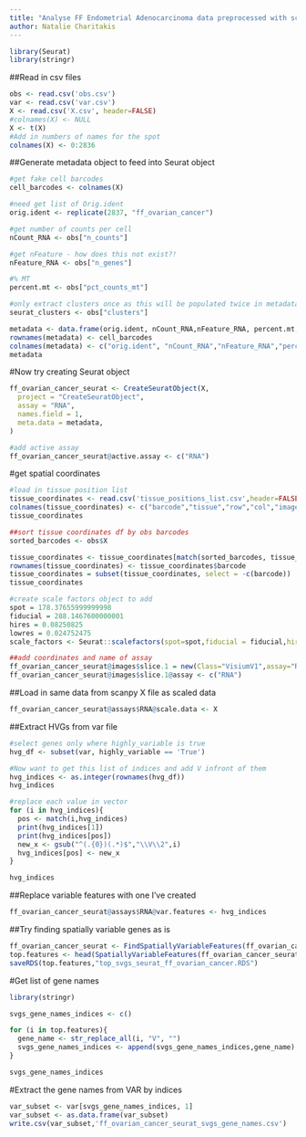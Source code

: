 ```yaml
---
title: "Analyse FF Endometrial Adenocarcinoma data preprocessed with scanpy"
author: Natalie Charitakis
---
```


```r
library(Seurat)
library(stringr)
```

##Read in csv files
```r
obs <- read.csv('obs.csv')
var <- read.csv('var.csv')
X <- read.csv('X.csv', header=FALSE)
#colnames(X) <- NULL
X <- t(X)
#Add in numbers of names for the spot
colnames(X) <- 0:2836
```

##Generate metadata object to feed into Seurat object
```r
#get fake cell barcodes
cell_barcodes <- colnames(X)

#need get list of Orig.ident
orig.ident <- replicate(2837, "ff_ovarian_cancer")

#get number of counts per cell
nCount_RNA <- obs["n_counts"]

#get nFeature - how does this not exist?!
nFeature_RNA <- obs["n_genes"]

#% MT
percent.mt <- obs["pct_counts_mt"]

#only extract clusters once as this will be populated twice in metadata
seurat_clusters <- obs["clusters"]

metadata <- data.frame(orig.ident, nCount_RNA,nFeature_RNA, percent.mt, seurat_clusters)
rownames(metadata) <- cell_barcodes
colnames(metadata) <- c("orig.ident", "nCount_RNA","nFeature_RNA","percent.mt","seurat_clusters")
metadata
```

#Now try creating Seurat object
```r
ff_ovarian_cancer_seurat <- CreateSeuratObject(X,
  project = "CreateSeuratObject",
  assay = "RNA",
  names.field = 1,
  meta.data = metadata,
)

#add active assay
ff_ovarian_cancer_seurat@active.assay <- c("RNA")
```

#get spatial coordinates
```r
#load in tissue position list
tissue_coordinates <- read.csv('tissue_positions_list.csv',header=FALSE)
colnames(tissue_coordinates) <- c("barcode","tissue","row","col","imagerow","imagecol")
tissue_coordinates

##sort tissue coordinates df by obs barcodes
sorted_barcodes <- obs$X

tissue_coordinates <- tissue_coordinates[match(sorted_barcodes, tissue_coordinates$barcode), ]
rownames(tissue_coordinates) <- tissue_coordinates$barcode
tissue_coordinates = subset(tissue_coordinates, select = -c(barcode)) 
tissue_coordinates

#create scale factors object to add
spot = 178.37655999999998
fiducial = 288.1467600000001
hires = 0.08250825
lowres = 0.024752475
scale_factors <- Seurat::scalefactors(spot=spot,fiducial = fiducial,hires = hires,lowres = lowres)

##add coordinates and name of assay
ff_ovarian_cancer_seurat@images$slice.1 = new(Class="VisiumV1",assay="RNA",key="image_",coordinates=tissue_coordinates,scale.factors=scale_factors)
ff_ovarian_cancer_seurat@images$slice.1@assay <- c("RNA")

```

##Load in same data from scanpy X file as scaled data
```r
ff_ovarian_cancer_seurat@assays$RNA@scale.data <- X 
```

##Extract HVGs from var file
```r
#select genes only where highly_variable is true
hvg_df <- subset(var, highly_variable == 'True')

#Now want to get this list of indices and add V infront of them
hvg_indices <- as.integer(rownames(hvg_df))
hvg_indices
```

```r
#replace each value in vector
for (i in hvg_indices){
  pos <- match(i,hvg_indices)
  print(hvg_indices[1])
  print(hvg_indices[pos])
  new_x <- gsub("^(.{0})(.*)$","\\V\\2",i)
  hvg_indices[pos] <- new_x
}

hvg_indices
```

##Replace variable features with one I've created
```r
ff_ovarian_cancer_seurat@assays$RNA@var.features <- hvg_indices
```

##Try finding spatially variable genes as is
```r
ff_ovarian_cancer_seurat <- FindSpatiallyVariableFeatures(ff_ovarian_cancer_seurat, assay = "RNA", features = VariableFeatures(ff_ovarian_cancer_seurat)[1:1000],selection.method = "markvariogram")
top.features <- head(SpatiallyVariableFeatures(ff_ovarian_cancer_seurat, selection.method = "markvariogram"), 1000)
saveRDS(top.features,"top_svgs_seurat_ff_ovarian_cancer.RDS")
```


#Get list of gene names
```r
library(stringr)

svgs_gene_names_indices <- c()

for (i in top.features){
  gene_name <- str_replace_all(i, "V", "")
  svgs_gene_names_indices <- append(svgs_gene_names_indices,gene_name)
}

svgs_gene_names_indices
```

#Extract the gene names from VAR by indices
```r
var_subset <- var[svgs_gene_names_indices, 1]
var_subset <- as.data.frame(var_subset)
write.csv(var_subset,'ff_ovarian_cancer_seurat_svgs_gene_names.csv')
```